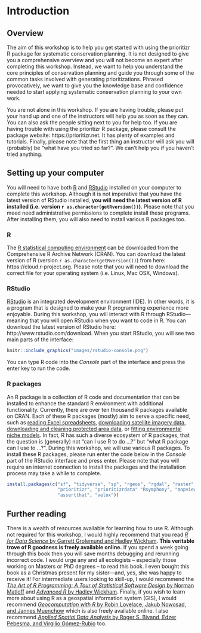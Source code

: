 # Introduction

## Overview {#overview}

The aim of this workshop is to help you get started with using the prioritizr R package for systematic conservation planning. It is not designed to give you a comprehensive overview and you will not become an expert after completing this workshop. Instead, we want to help you understand the core principles of conservation planning and guide you through some of the common tasks involved with generating prioritizations. Phrased provocatively, we want to give you the knowledge base and confidence needed to start applying systematic conservation planning to your own work.

You are not alone in this workshop. If you are having trouble, please put your hand up and one of the instructors will help you as soon as they can. You can also ask the people sitting next to you for help too. If you are having trouble with using the prioritizr R package, please consult the package website: https://prioritizr.net. It has plenty of examples and tutorials. Finally, please note that the first thing an instructor will ask you will (probably) be "what have you tried so far?". We can't help you if you haven't tried anything.

## Setting up your computer {#setup}

You will need to have both [R](https://www.r-project.org) and [RStudio](https://www.rstudio.com/) installed on your computer to complete this workshop. Although it is not imperative that you have the latest version of RStudio installed, **you will need the latest version of R installed (i.e. version `r as.character(getRversion())`)**. Please note that you meed need administrative permissions to complete install these programs. After installing them, you will also need to install various R packages too.

### R {#r}

The [R statistical computing environment](https://www.r-project.org) can be downloaded from the Comprehensive R Archive Network (CRAN). You can download the latest version of R (version `r as.character(getRversion())`) from here: https://cloud.r-project.org. Please note that you will need to download the correct file for your operating system (i.e. Linux, Mac OSX, Windows).

### RStudio {#rstudio}

[RStudio](https://www.rstudio.com) is an integrated development environment (IDE). In other words, it is a program that is designed to make your R programming experience more enjoyable. During this workshop, you will interact with R through RStudio---meaning that you will open RStudio when you want to code in R. You can download the latest version of RStudio here: http://www.rstudio.com/download. When you start RStudio, you will see two main parts of the interface:

```r
knitr::include_graphics("images/rstudio-console.png")
```

You can type R code into the _Console_ part of the interface and press the enter key to run the code.

### R packages {#r-packages}

An R package is a collection of R code and documentation that can be installed to enhance the standard R environment with additional functionality. Currently, there are over ten thousand R packages available on CRAN. Each of these R packages (mostly) aim to serve a specific need, such as [reading Excel spreadsheets](https://cran.r-project.org/web/packages/readxl/index.html), [downloading satellite imagery data](https://cran.r-project.org/web/packages/MODIStsp/index.html), [downloading and cleaning protected area data](https://cran.r-project.org/web/packages/wdpar/index.html), or [fitting environmental niche models](https://cran.r-project.org/web/packages/ENMeval/index.html). In fact, R has such a diverse ecosystem of R packages, that the question is (generally) not "can I use R to do ...?" but "what R package can I use to ...?". During this workshop, we will use various R packages. To install these R packages, please run enter the code below in the _Console_ part of the RStudio interface and press enter. Please note that you will require an internet connection to install the packages and the installation process may take a while to complete.

```r
install.packages(c("sf", "tidyverse", "sp", "rgeos", "rgdal", "raster", "units",
                   "prioritizr", "prioritizrdata" "Rsymphony", "mapview",
                   "assertthat", "velox"))
```

## Further reading {#further-reading}

There is a wealth of resources available for learning how to use R. Although not required for this workshop, I would highly recommend that you read [_R for Data Science_ by Garrett Grolemund and Hadley Wickham](https://r4ds.had.co.nz/). **This veritable trove of R goodness is freely available online.** If you spend a week going through this book then you will save months debugging and rerunning incorrect code. I would urge any and all ecologists -- especially those working on Masters or PhD degrees -- to read this book. I even bought this book as a Christmas present for my sister---and, yes, she was happy to receive it! For intermediate users looking to skill-up, I would recommend the [_The Art of R Programming: A Tour of Statistical Software Design_ by Norman Matloff](http://shop.oreilly.com/product/9781593273842.do) and [_Advanced R_ by Hadley Wickham](https://adv-r.hadley.nz/). Finally, if you wish to learn more about using R as a geospatial information system (GIS), I would recommend [_Geocomputation with R_ by Robin Lovelace, Jakub Nowosad, and Jannes Muenchow](https://geocompr.robinlovelace.net/) which is also freely available online. I also recommend [_Applied Spatial Data Analysis_ by Roger S. Bivand, Edzer Pebesma, and Virgilio Gómez-Rubio](https://www.springer.com/gp/book/9781461476177) too.
